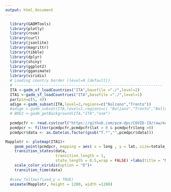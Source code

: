 ```yaml
---
output: html_document
---
```



```r
  library(GADMTools)
  library(plotly)
  library(rosm)
  library(curl)
  library(jsonlite)
  library(magrittr)
  library(tibble)
  library(dplyr)
  library(shiny)
  library(ggplot2)
  library(gganimate)
  library(viridis)
  # Loading country border (level=0 [default])
  # -----------------------------------------------------------------
  ITA <-gadm_sf_loadCountries("ITA",basefile ="./",level=2)
  ITA1 <-gadm_sf_loadCountries("ITA",basefile ="./",level=1)
  par(pin=c(5, 4))
  adige <-gadm_subset(ITA,level=2,regions=c("Bolzano","Trento"))
  #adige <-gadm_subset(ITA,level=1,regions=c( "Bolzano","Trento","Belluno"))
  # BRE2 <-gadm_getBackground(ITA,"ITA","osm")
  
  pcmdpcfr <- read.csv(curl("https://github.com/pcm-dpc/COVID-19/raw/master/dati-regioni/dpc-covid19-ita-regioni.csv"))
  pcmdpcr <- filter(pcmdpcfr,pcmdpcfr$lat > 0 & pcmdpcfr$long >0)
  pcmdpcr$data <- as.Date(as.factor(gsub("T.*","",pcmdpcr$data)))
```

```r
Mapplotr <- plotmap(ITA1)+
    geom_point(pcmdpcr, mapping = aes( x = long , y = lat, size=totale_casi, col = totale_casi, alpha=0.01))+scale_size(range = c(0, 20))+
    transition_states(data,
                      transition_length = 1,
                      state_length = 0.5,wrap = FALSE) +labs(title = "Made with R by Jürgen Mayr, Date:{frame_time}", x="Longitude",y="Latitude",colour="Casi totali") + theme(plot.title = element_text(size=16), legend.text = element_text( size = 16)) + theme(legend.title = element_text( size=16))+ guides(fill = guide_colourbar(barwidth = 2, barheight = 30))+
    scale_color_viridis(option = "D")+
    transition_time(data)
  
  #view_follow(fixed_y = TRUE)
  animate(Mapplotr, height = 1200, width =1200)
  ```